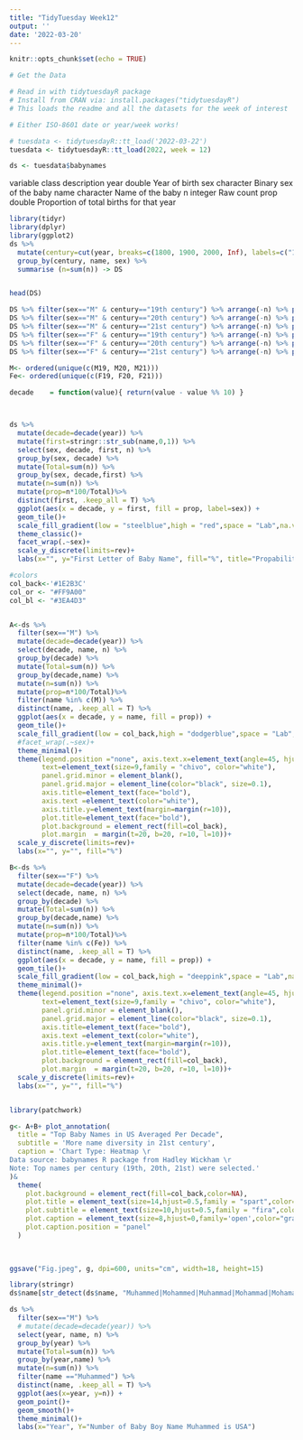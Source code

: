 ```yaml
---
title: "TidyTuesday Week12"
output: ''
date: '2022-03-20'
---
```


```r
knitr::opts_chunk$set(echo = TRUE)
```


```r
# Get the Data

# Read in with tidytuesdayR package 
# Install from CRAN via: install.packages("tidytuesdayR")
# This loads the readme and all the datasets for the week of interest

# Either ISO-8601 date or year/week works!

# tuesdata <- tidytuesdayR::tt_load('2022-03-22')
tuesdata <- tidytuesdayR::tt_load(2022, week = 12)

ds <- tuesdata$babynames

```







variable	class	description
year	double	Year of birth
sex	character	Binary sex of the baby
name	character	Name of the baby
n	integer	Raw count
prop	double	Proportion of total births for that year
```r
library(tidyr)
library(dplyr)
library(ggplot2)
ds %>% 
  mutate(century=cut(year, breaks=c(1800, 1900, 2000, Inf), labels=c("19th century", "20th century", "21st century"), include.lowest=T)) %>% 
  group_by(century, name, sex) %>%
  summarise (n=sum(n)) -> DS


head(DS)

DS %>% filter(sex=="M" & century=="19th century") %>% arrange(-n) %>% pull(name) %>% .[1:19] ->M19
DS %>% filter(sex=="M" & century=="20th century") %>% arrange(-n) %>% pull(name) %>% .[1:19] ->M20
DS %>% filter(sex=="M" & century=="21st century") %>% arrange(-n) %>% pull(name) %>% .[1:19] ->M21
DS %>% filter(sex=="F" & century=="19th century") %>% arrange(-n) %>% pull(name) %>% .[1:16] ->F19
DS %>% filter(sex=="F" & century=="20th century") %>% arrange(-n) %>% pull(name) %>% .[1:15] ->F20
DS %>% filter(sex=="F" & century=="21st century") %>% arrange(-n) %>% pull(name) %>% .[1:16] ->F21

M<- ordered(unique(c(M19, M20, M21)))
Fe<- ordered(unique(c(F19, F20, F21)))

decade    = function(value){ return(value - value %% 10) }



ds %>% 
  mutate(decade=decade(year)) %>% 
  mutate(first=stringr::str_sub(name,0,1)) %>% 
  select(sex, decade, first, n) %>% 
  group_by(sex, decade) %>% 
  mutate(Total=sum(n)) %>%
  group_by(sex, decade,first) %>% 
  mutate(n=sum(n)) %>% 
  mutate(prop=n*100/Total)%>%  
  distinct(first, .keep_all = T) %>% 
  ggplot(aes(x = decade, y = first, fill = prop, label=sex)) +
  geom_tile()+
  scale_fill_gradient(low = "steelblue",high = "red",space = "Lab",na.value = "grey50",  guide = "colourbar",  aesthetics = "fill")+
  theme_classic()+
  facet_wrap(.~sex)+
  scale_y_discrete(limits=rev)+
  labs(x="", y="First Letter of Baby Name", fill="%", title="Propability of each letter averaged per decade")

#colors
col_back<-'#1E2B3C'
col_or <- "#FF9A00"
col_bl <- "#3EA4D3"


A<-ds %>% 
  filter(sex=="M") %>% 
  mutate(decade=decade(year)) %>% 
  select(decade, name, n) %>% 
  group_by(decade) %>% 
  mutate(Total=sum(n)) %>%
  group_by(decade,name) %>% 
  mutate(n=sum(n)) %>% 
  mutate(prop=n*100/Total)%>%  
  filter(name %in% c(M)) %>% 
  distinct(name, .keep_all = T) %>% 
  ggplot(aes(x = decade, y = name, fill = prop)) +
  geom_tile()+
  scale_fill_gradient(low = col_back,high = "dodgerblue",space = "Lab",na.value = "steerblue",  guide = "colourbar",  aesthetics = "fill")+
  #facet_wrap(.~sex)+
  theme_minimal()+
  theme(legend.position ="none", axis.text.x=element_text(angle=45, hjust=0.9, vjust=0.9),
        text=element_text(size=9,family = "chivo", color="white"), 
        panel.grid.minor = element_blank(),
        panel.grid.major = element_line(color="black", size=0.1),
        axis.title=element_text(face="bold"),
        axis.text =element_text(color="white"),
        axis.title.y=element_text(margin=margin(r=10)),
        plot.title=element_text(face="bold"),
        plot.background = element_rect(fill=col_back),
        plot.margin  = margin(t=20, b=20, r=10, l=10))+
  scale_y_discrete(limits=rev)+
  labs(x="", y="", fill="%")

B<-ds %>% 
  filter(sex=="F") %>% 
  mutate(decade=decade(year)) %>% 
  select(decade, name, n) %>% 
  group_by(decade) %>% 
  mutate(Total=sum(n)) %>%
  group_by(decade,name) %>% 
  mutate(n=sum(n)) %>% 
  mutate(prop=n*100/Total)%>%  
  filter(name %in% c(Fe)) %>% 
  distinct(name, .keep_all = T) %>% 
  ggplot(aes(x = decade, y = name, fill = prop)) +
  geom_tile()+
  scale_fill_gradient(low = col_back,high = "deeppink",space = "Lab",na.value = "steerblue",  guide = "colourbar",  aesthetics = "fill")+
  theme_minimal()+
  theme(legend.position ="none", axis.text.x=element_text(angle=45, hjust=0.9, vjust=0.9),
        text=element_text(size=9,family = "chivo", color="white"), 
        panel.grid.minor = element_blank(),
        panel.grid.major = element_line(color="black", size=0.1),
        axis.title=element_text(face="bold"),
        axis.text =element_text(color="white"),
        axis.title.y=element_text(margin=margin(r=10)),
        plot.title=element_text(face="bold"),
        plot.background = element_rect(fill=col_back),
        plot.margin  = margin(t=20, b=20, r=10, l=10))+
  scale_y_discrete(limits=rev)+
  labs(x="", y="", fill="%")


library(patchwork)

g<- A+B+ plot_annotation(
  title = "Top Baby Names in US Averaged Per Decade",
  subtitle = 'More name diversity in 21st century',
  caption = 'Chart Type: Heatmap \r
Data source: babynames R package from Hadley Wickham \r
Note: Top names per century (19th, 20th, 21st) were selected.'
)&
  theme(
    plot.background = element_rect(fill=col_back,color=NA),
    plot.title = element_text(size=14,hjust=0.5,family = "spart",color="white"),
    plot.subtitle = element_text(size=10,hjust=0.5,family = "fira",color="white"),
    plot.caption = element_text(size=8,hjust=0,family='open',color="gray"),
    plot.caption.position = "panel"
  )

 
 
ggsave("Fig.jpeg", g, dpi=600, units="cm", width=18, height=15)
```

```r
library(stringr)
ds$name[str_detect(ds$name, "Muhammed|Mohammed|Muhammad|Mohammad|Mohamad|Mohamed|Muhamed|Muhamad|Ahmad|Ahmed|Ahmet")] <- "Muhammed"

ds %>% 
  filter(sex=="M") %>% 
  # mutate(decade=decade(year)) %>% 
  select(year, name, n) %>% 
  group_by(year) %>% 
  mutate(Total=sum(n)) %>%
  group_by(year,name) %>% 
  mutate(n=sum(n)) %>% 
  filter(name =="Muhammed") %>% 
  distinct(name, .keep_all = T) %>% 
  ggplot(aes(x=year, y=n)) +
  geom_point()+
  geom_smooth()+
  theme_minimal()+
  labs(x="Year", Y="Number of Baby Boy Name Muhammed is USA")
  
  
 
  
  
```

